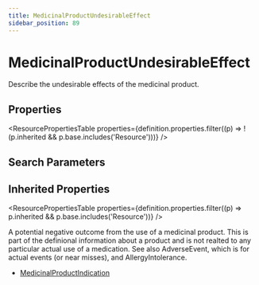 ```yaml
---
title: MedicinalProductUndesirableEffect
sidebar_position: 89
---
```



# MedicinalProductUndesirableEffect

Describe the undesirable effects of the medicinal product.

<Tabs queryString="section">
  <TabItem value="schema" label="Schema" default>

## Properties

<ResourcePropertiesTable
  properties={definition.properties.filter((p) => !(p.inherited && p.base.includes('Resource')))}
/>

## Search Parameters

<SearchParamsTable searchParams={definition.searchParameters} />

## Inherited Properties

<ResourcePropertiesTable properties={definition.properties.filter((p) => p.inherited && p.base.includes('Resource'))} />

  </TabItem>
<TabItem value="usage" label="Usage">
<div>   <a name="scope"></a>      <p>    A potential negative outcome from the use of a medicinal product.     This is part of the definional information about a product and is not realted to any particular actual use of a medication.    See also <Link to="/docs/api/fhir/resources/adverseevent">AdverseEvent</Link>, which is for actual events (or near misses), and <Link to="/docs/api/fhir/resources/allergyintolerance">AllergyIntolerance</Link>.   </p>  </div>
</TabItem>


<TabItem value="referencedBy" label="Referenced By">
<ul><li><a href="/docs/api/fhir/resources/medicinalproductindication">MedicinalProductIndication</a></li></ul>
</TabItem>
</Tabs>
